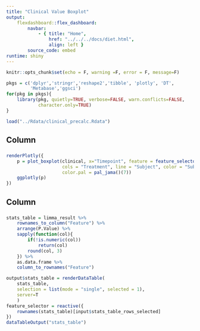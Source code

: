 ```yaml
---
title: "Clinical Value Boxplot"
output:
    flexdashboard::flex_dashboard:
        navbar:
            - { title: "Home", 
                href: "../../../docs/diet.html", 
                align: left }
        source_code: embed
runtime: shiny 
---
```


```r
knitr::opts_chunk$set(echo = F, warning =F, error = F, message=F)
```

```r
pkgs = c('dplyr','stringr','reshape2','tibble', 'plotly', 'DT',
         'Metabase','ggsci')
for(pkg in pkgs){
    library(pkg, quietly=TRUE, verbose=FALSE, warn.conflicts=FALSE, 
            character.only=TRUE)
}
```

```r
load("../Rdata/clinical_precalc.Rdata")
```

Column
--------------------------

###

```r
renderPlotly({
    p = plot_boxplot(clinical, x="Timepoint", feature = feature_selector(),
                     cols = "Treatment", line = "Subject", color = "Subject",
                     color.pal = pal_jama()(7))
    ggplotly(p)
})
```

Column
--------------------------

###

```r
stats_table = limma_result %>%
    rownames_to_column("Feature") %>%
    arrange(P.Value) %>%
    sapply(function(col){
        if(!is.numeric(col))
            return(col)
        round(col, 3)
    }) %>%
    as.data.frame %>%
    column_to_rownames("Feature")

output$stats_table = renderDataTable(
    stats_table, 
    selection = list(mode = "single", selected = 1),
    server=T
    )
feature_selector = reactive({
    rownames(stats_table)[input$stats_table_rows_selected]
})
dataTableOutput("stats_table")
```